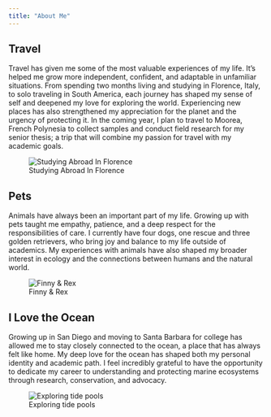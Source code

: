 ```yaml
---
title: "About Me"
---
```


## Travel

Travel has given me some of the most valuable experiences of my life. It’s helped me grow more independent, confident, and adaptable in unfamiliar situations. From spending two months living and studying in Florence, Italy, to solo traveling in South America, each journey has shaped my sense of self and deepened my love for exploring the world. Experiencing new places has also strengthened my appreciation for the planet and the urgency of protecting it. In the coming year, I plan to travel to Moorea, French Polynesia to collect samples and conduct field research for my senior thesis; a trip that will combine my passion for travel with my academic goals.

![Studying Abroad In Florence](images/IMG_6126.jpeg)

## Pets

Animals have always been an important part of my life. Growing up with pets taught me empathy, patience, and a deep respect for the responsibilities of care. I currently have four dogs, one rescue and three golden retrievers, who bring joy and balance to my life outside of academics. My experiences with animals have also shaped my broader interest in ecology and the connections between humans and the natural world.

![Finny & Rex](images/IMG_9480.jpeg)

## I Love the Ocean

Growing up in San Diego and moving to Santa Barbara for college has allowed me to stay closely connected to the ocean, a place that has always felt like home. My deep love for the ocean has shaped both my personal identity and academic path. I feel incredibly grateful to have the opportunity to dedicate my career to understanding and protecting marine ecosystems through research, conservation, and advocacy.

![Exploring tide pools](images/IMG_9786.jpg)
